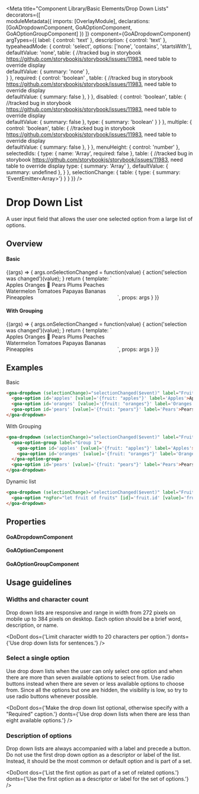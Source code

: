 



<Meta title="Component Library/Basic Elements/Drop Down Lists" 
    decorators={[       
        moduleMetadata({ 
          imports: [OverlayModule],
          declarations: [GoADropdownComponent, GoAOptionComponent, GoAOptionGroupComponent]
        })
    ]}
    component={GoADropdownComponent}
    argTypes={{ 
      label: { control: 'text' },
      description: { control: 'text' },
      typeaheadMode: { 
        control: 'select', 
        options: ['none', 'contains', 'startsWith'], 
        defaultValue: 'none',
        table: { //tracked bug in storybook https://github.com/storybookjs/storybook/issues/11983, need table to override display           
           defaultValue: { summary: 'none' },           
        }
      },
      required: { 
        control: 'boolean' ,
        table: { //tracked bug in storybook https://github.com/storybookjs/storybook/issues/11983, need table to override display           
           defaultValue: { summary: false },
        }
      },
      disabled: { 
        control: 'boolean',
        table: { //tracked bug in storybook https://github.com/storybookjs/storybook/issues/11983, need table to override display           
           defaultValue: { summary: false },
           type: { summary: 'boolean' }
        }
      },
      multiple: { 
        control: 'boolean',
        table: { //tracked bug in storybook https://github.com/storybookjs/storybook/issues/11983, need table to override display           
           defaultValue: { summary: false },
        }
      },
      menuHeight: { control: 'number' },
      selectedIds: { 
        type: { name: 'Array<string>', required: false }, 
        table: { //tracked bug in storybook https://github.com/storybookjs/storybook/issues/11983, need table to override display
           type: { summary: 'Array<string>' },
           defaultValue: { summary: undefined },
        }
      },
      selectionChange: {
        table: {
          type: { summary: 'EventEmitter<Array<any>>'}
        }
      }
    }}
 />

# Drop Down List
A user input field that allows the user one selected option from a large list of options.

## Overview

#### Basic
<Canvas>
  <Story name="Basic" 
    height={400} 
    args={{ 
      label: 'Fruits', 
      description: 'Choose your favourite fruit!', 
      typeaheadMode: 'none', 
      required: false, 
      disabled: false, 
      multiple: false
    }}
    >
    {(args) => {
      args.onSelectionChanged = function(value) {
        action('selection was changed')(value);
      }
      return {
        template: `<span style="width:300px;display:inline-block;">
                    <goa-dropdown 
                        (selectionChange)="onSelectionChanged($event)"
                        [typeaheadMode]="typeaheadMode"
                        [menuHeight]="menuHeight"
                        [required]="required" 
                        [disabled]="disabled" 
                        [multiple]="multiple" 
                        [label]="label" 
                        [selectedIds]="selectedIds"
                        [description]="description">
                      <goa-option id='apples' [value]='{fruit: "apples"}' label="Apples">Apples</goa-option>
                      <goa-option id='oranges' [defaultSelected]="true" [value]='{fruit: "oranges"}' label="Oranges"><span>Oranges 🍊</span></goa-option>
                      <goa-option id='pears' [value]='{fruit: "pears"}' label="Pears">Pears</goa-option>
                      <goa-option id='plums' [value]='{fruit: "plums"}' label="Plums">Plums</goa-option>
                      <goa-option id='peaches' [value]='{fruit: "peaches"}' label="Peaches">Peaches</goa-option>
                      <goa-option id='watermelons' [value]='{fruit: "watermelons"}' label="Watermelon">Watermelon</goa-option>
                      <goa-option id='tomatoes' [value]='{fruit: "tomatoes"}' label="Tomatoes">Tomatoes</goa-option>
                      <goa-option id='papayas' [value]='{fruit: "papayas"}' label="Papayas">Papayas</goa-option>
                      <goa-option id='bananas' [value]='{fruit: "bananas"}' label="Bananas">Bananas</goa-option>
                      <goa-option id='pineapples' [value]='{fruit: "pineapples"}' label="Pineapples">Pineapples</goa-option>
                    </goa-dropdown>
                  </span>`,
          props: args
        }
    }}
  </Story>
</Canvas>

#### With Grouping
<Canvas>
  <Story name="With Grouping" height={400} 
      args={{ 
      label: 'Fruits', 
      description: 'Choose your favourite fruit!', 
      typeaheadMode: 'none', 
      required: false, 
      disabled: false, 
      multiple: false
    }}
  >
    {(args) => {
      args.onSelectionChanged = function(value) {
        action('selection was changed')(value);
      }
      return {
        template: `<span style="width:300px;display:inline-block;">
                    <goa-dropdown (selectionChange)="selectionChanged($event)"  
                        [required]="required" 
                        [menuHeight]="menuHeight"
                        [typeaheadMode]="typeaheadMode"
                        [disabled]="disabled" 
                        [multiple]="multiple" 
                        [label]="label" 
                        [description]="description">
                      <goa-option-group label="Group 1">
                        <goa-option id='apples' [value]='{fruit: "apples"}' label="Apples">Apples</goa-option>
                        <goa-option id='oranges' [defaultSelected]="true" [value]='{fruit: "oranges"}' label="Oranges"><span>Oranges 🍊</span></goa-option>
                        <goa-option id='pears' [value]='{fruit: "pears"}' label="Pears">Pears</goa-option>
                      </goa-option-group>
                      <goa-option-group label="Group 2">
                        <goa-option id='plums' [value]='{fruit: "plums"}' label="Plums">Plums</goa-option>
                        <goa-option id='peaches' [value]='{fruit: "peaches"}' label="Peaches">Peaches</goa-option>
                        <goa-option id='watermelons' [value]='{fruit: "watermelons"}' label="Watermelons">Watermelon</goa-option>
                        <goa-option id='tomatoes' [value]='{fruit: "tomatoes"}' label="Tomatoes">Tomatoes</goa-option>
                        <goa-option id='papayas' [value]='{fruit: "papayas"}' label="Papayas">Papayas</goa-option>
                      </goa-option-group>
                      <goa-option id='bananas' [value]='{fruit: "bananas"}' label="Bananas">Bananas</goa-option>
                      <goa-option id='pineapples' [value]='{fruit: "pineapples"}' label="Pineapples">Pineapples</goa-option>
                    </goa-dropdown>
                  </span>`,
        props: args
      }
    }}
  </Story>
</Canvas>

## Examples
Basic  
```html
<goa-dropdown (selectionChange)="selectionChanged($event)" label="Fruits" description="Select your favourite fruit.">
  <goa-option id='apples' [value]='{fruit: "apples"}' label='Apples'>Apples</goa-option>
  <goa-option id='oranges' [value]='{fruit: "oranges"}' label='Oranges'><span>We can put icons or other markup</span></goa-option>
  <goa-option id='pears' [value]='{fruit: "pears"}' label='Pears'>Pears</goa-option>
</goa-dropdown>
```
  
With Grouping  
```html
<goa-dropdown (selectionChange)="selectionChanged($event)" label="Fruits" description="Select your favourite fruit.">
  <goa-option-group label="Group 1">
    <goa-option id='apples' [value]='{fruit: "apples"}' label='Apples'>Apples</goa-option>
    <goa-option id='oranges' [value]='{fruit: "oranges"}' label='Oranges'><span>We can put icons or other markup</span></goa-option>
  </goa-option-group>
  <goa-option id='pears' [value]='{fruit: "pears"}' label='Pears'>Pears</goa-option>
</goa-dropdown>
```

Dynamic list 
```html
<goa-dropdown (selectionChange)="selectionChanged($event)" label="Fruits" description="Select your favourite fruit.">
  <goa-option *ngFor="let fruit of fruits" [id]='fruit.id' [value]='fruit' [label]='fruit.label'>{{fruit.label}}</goa-option>
</goa-dropdown>
```

## Properties

#### GoADropdownComponent  
<Description of={GoADropdownComponent} />
<ArgsTable of={GoADropdownComponent} />

#### GoAOptionComponent    
<Description of={GoAOptionComponent} />
<ArgsTable of={GoAOptionComponent} />

#### GoAOptionGroupComponent  
<Description of={GoAOptionGroupComponent} />
<ArgsTable of={GoAOptionGroupComponent} />

## Usage guidelines
### Widths and character count
Drop down lists are responsive and range in width from 272 pixels on mobile up to 384 pixels 
on desktop. Each option should be a brief word, description, or name.

<DoDont 
  dos={'Limit character width to 20 characters per option.'}
  donts={'Use drop down lists for sentences.'}
/>

### Select a single option
Use drop down lists when the user can only select one option and when there are more than 
seven available options to select from. Use radio buttons instead when there are seven or 
less available options to choose from. Since all the options but one are hidden, the visibility 
is low, so try to use radio buttons whenever possible.

<DoDont 
  dos={'Make the drop down list optional, otherwise specify with a "Required" caption.'}
  donts={'Use drop down lists when there are less than eight available options.'}
/>

### Description of options
Drop down lists are always accompanied with a label and precede a button. Do not use the first 
drop down option as a descriptor or label of the list. Instead, it should be the most common or 
default option and is part of a set.

<DoDont 
  dos={'List the first option as part of a set of related options.'}
  donts={'Use the first option as a descriptor or label for the set of options.'}
/>

